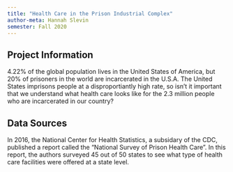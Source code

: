 ```yaml
---
title: "Health Care in the Prison Industrial Complex"
author-meta: Hannah Slevin
semester: Fall 2020
---
```


## Project Information
4.22% of the global population lives in the United States of America, but 20% of prisoners in the world are incarcerated in the U.S.A.  The United States imprisons people at a disproportiantly high rate, so isn't it important that we understand what health care looks like for the 2.3 million people who are incarcerated in our country?  

## Data Sources
In 2016, the National Center for Health Statistics, a subsidary of the CDC, published a report called the "National Survey of Prison Health Care".  In this report, the authors surveyed 45 out of 50 states to see what type of health care facilities were offered at a state level.  

